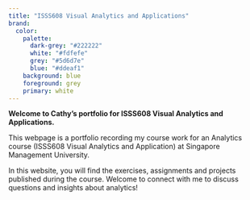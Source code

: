 ```yaml
---
title: "ISSS608 Visual Analytics and Applications"
brand:
  color:
    palette:
      dark-grey: "#222222"
      white: "#fdfefe"
      grey: "#5d6d7e"
      blue: "#ddeaf1"
    background: blue
    foreground: grey
    primary: white
---
```


**Welcome to Cathy's portfolio for ISSS608 Visual Analytics and Applications.**

This webpage is a portfolio recording my course work for an Analytics course (ISSS608 Visual Analytics and Application) at Singapore Management University.

In this website, you will find the exercises, assignments and projects published during the course. Welcome to connect with me to discuss questions and insights about analytics!
